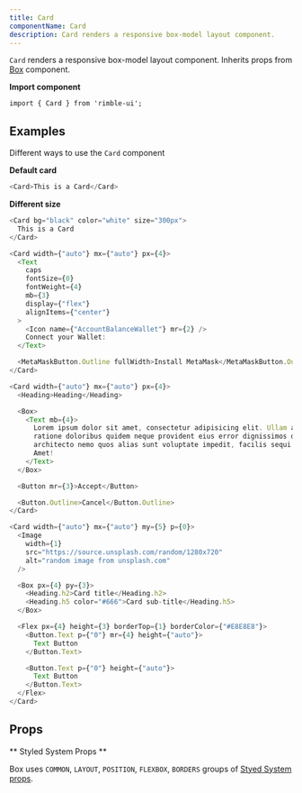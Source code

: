 ```yaml
---
title: Card
componentName: Card
description: Card renders a responsive box-model layout component.
---
```


`Card` renders a responsive box-model layout component. Inherits props from [Box](/components/rimble-ui/Box) component.

**Import component**

```lang=jsx
import { Card } from 'rimble-ui';
```

## Examples

Different ways to use the `Card` component

**Default card**

```js is=react-live
<Card>This is a Card</Card>
```

**Different size**

```js is=react-live
<Card bg="black" color="white" size="300px">
  This is a Card
</Card>
```

```js is=react-live
<Card width={"auto"} mx={"auto"} px={4}>
  <Text
    caps
    fontSize={0}
    fontWeight={4}
    mb={3}
    display={"flex"}
    alignItems={"center"}
  >
    <Icon name={"AccountBalanceWallet"} mr={2} />
    Connect your Wallet:
  </Text>

  <MetaMaskButton.Outline fullWidth>Install MetaMask</MetaMaskButton.Outline>
</Card>
```

```js is=react-live
<Card width={"auto"} mx={"auto"} px={4}>
  <Heading>Heading</Heading>

  <Box>
    <Text mb={4}>
      Lorem ipsum dolor sit amet, consectetur adipisicing elit. Ullam autem
      ratione doloribus quidem neque provident eius error dignissimos delectus
      architecto nemo quos alias sunt voluptate impedit, facilis sequi tempore.
      Amet!
    </Text>
  </Box>

  <Button mr={3}>Accept</Button>

  <Button.Outline>Cancel</Button.Outline>
</Card>
```

```js is=react-live
<Card width={"auto"} mx={"auto"} my={5} p={0}>
  <Image
    width={1}
    src="https://source.unsplash.com/random/1280x720"
    alt="random image from unsplash.com"
  />

  <Box px={4} py={3}>
    <Heading.h2>Card title</Heading.h2>
    <Heading.h5 color="#666">Card sub-title</Heading.h5>
  </Box>

  <Flex px={4} height={3} borderTop={1} borderColor={"#E8E8E8"}>
    <Button.Text p={"0"} mr={4} height={"auto"}>
      Text Button
    </Button.Text>

    <Button.Text p={"0"} height={"auto"}>
      Text Button
    </Button.Text>
  </Flex>
</Card>
```

## Props

<PropsTable propMetaData={props.propMetaData} />

** Styled System Props **

Box uses `COMMON`, `LAYOUT`, `POSITION`, `FLEXBOX`, `BORDERS` groups of [Styed System props](/components/rimble-ui/system-props).
